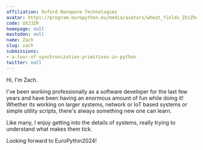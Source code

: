 ```yaml
---
affiliation: Oxford Nanopore Technologies
avatar: https://program.europython.eu/media/avatars/wheat_fields_ZViZhn3.jpg
code: UXJ3ZR
homepage: null
mastodon: null
name: Zach
slug: zach
submissions:
- a-tour-of-synchronization-primitives-in-python
twitter: null
---
```


Hi, I'm Zach.

I've been working professionally as a software developer for the last few years and have been having an enormous amount of fun while doing it! Whether its working on larger systems, network or IoT based systems or simple utility scripts, there's always something new one can learn.

Like many, I enjoy getting into the details of systems, really trying to understand what makes them tick.

Looking forward to EuroPythin2024!
